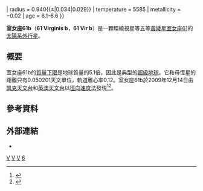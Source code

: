 {{Planetbox begin
| name = 室女座61b<BR>61 Virginis b
}}
{{Planetbox image
| image = Artist concept 61vir b.png
| caption = 藝術家筆下的室女座61b
}}
{{Planetbox star
| star = [[室女座61|室女座61]]
| constell = [[室女座|室女座]]
| RA = {{RA|13|18|24.3}}
| DEC = {{DEC|−18|18|40.3}}
| app_mag = 4.74
| dist_ly = 27.8 ± 0.2
| dist_pc = 8.52 ± 0.05
| class = G5V
| mass = 0.95{{±|0.04|0.03}}
| radius = 0.940{{±|0.034|0.029}}
| temperature = 5585
| metallicity = −0.02
| age = 6.1–6.6
}}
{{Planetbox orbit
| period = 4.2150 ± 0.0006
| period_hour = 101.16
| semimajor = 0.050201 ± 0.000005
| semimajor_gm = 7.5100
| periastron = 0.044239
| periastron_gm = 6.6181
| apastron = 0.056163
| apastron_gm = 8.4019
| eccentricity = 0.12 ± 0.11
| speed = 130.01
| arg_peri = 105 ± 54
| t_peri = 2453369.166
}}
{{Planetbox character
| minimum_mass_earth = 5.1 ± 0.5
}}
{{Planetbox discovery
| discovery_date = 2009年12月14日
| discoverers = [[史蒂文·沃格特|史蒂文·沃格特]]等人
| discovery_method = [[都卜勒光譜學|都卜勒光譜學]]
| discovery_site = [[凱克天文台|凱克天文台]]<br />[[澳洲天文台|英澳天文台]]
| discovery_status = 未定稿<ref name="disco-vogt" />
}}
{{Planetbox reference
| star = 61+Vir
| planet = b
}}
{{Planetbox end}}

'''室女座61b'''（'''61 Virginis b'''，'''61 Vir b'''）是一顆環繞視星等五等[[黃矮星|黃矮星]][[室女座61|室女座61]]的[[太陽系外行星|太陽系外行星]]。 

==概要==
室女座61b的[[質量下限|質量下限]]是地球質量的5.1倍，因此是典型的[[超級地球|超級地球]]。它和母恆星的距離只有0.050201天文單位，軌道離心率0.12。室女座61b於2009年12月14日由[[凱克天文台|凱克天文台]]和[[澳洲天文台|英澳天文台]]以[[都卜勒光譜學|徑向速度法]]發現<ref name="disco-vogt">{{cite arXiv |last=Vogt |first=Steven |authorlink= |eprint=0912.2599 |title=A Super-Earth and two Neptunes Orbiting the Nearby Sun-like star 61 Virginis |class=astro-ph.EP |year=2009 |version=v1 |accessdate=2009-12-15 }}</ref><ref name="ucsc-news">{{cite web |url=http://www.ucsc.edu/news_events/text.asp?pid=3439 |title=New planet discoveries suggest low-mass planets are common around nearby stars |author=Tim Stephens |date=2009-12-14 |work=UCSC News |publisher=UC Santa Cruz |accessdate=2009-12-14 |archiveurl=https://web.archive.org/web/20091223184326/http://www.ucsc.edu/news_events/text.asp?pid=3439 |archivedate=2009-12-23 |deadurl=yes }}</ref>。

== 參考資料 ==
{{reflist}}

== 外部連結 ==
* {{cite web |url=http://exoplanet.eu/planet.php?p1=61+Vir&p2=b |title=Notes for Planet 61 Vir b |author=Jean Schneider |year=2011 |work= |publisher=[[太陽系外行星百科|Extrasolar Planets Encyclopaedia]] |accessdate=10 October 2011 |archive-date=2012-06-02 |archive-url=https://web.archive.org/web/20120602005621/http://exoplanet.eu/planet.php?p1=61+Vir&p2=b |dead-url=no }}

{{Sky|13|18|24.3|-|18|18|40.3|27.8}}
{{61 Virginis}}
[[Category:2009年发现的系外行星|V]]
[[Category:超级地球|V]]
[[Category:徑向速度法發現的系外行星|V]]
[[Category:室女座|6]]